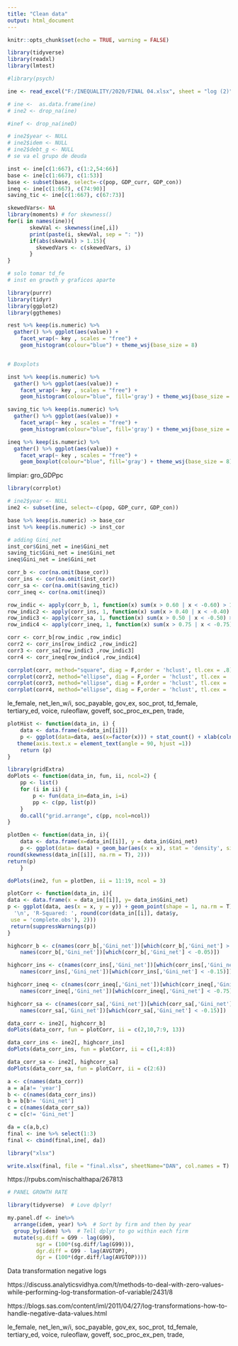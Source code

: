 ```yaml
---
title: "Clean data"
output: html_document
---
```


```r
knitr::opts_chunk$set(echo = TRUE, warning = FALSE)
```

```r
library(tidyverse)
library(readxl)
library(lmtest)

#library(psych)
```


```r
ine <- read_excel("F:/INEQUALITY/2020/FINAL 04.xlsx", sheet = "log (2)")

# ine <-  as.data.frame(ine)
# ine2 <- drop_na(ine)

#inef <- drop_na(ineD)
```

```r
# ine2$year <- NULL
# ine2$idem <- NULL
# ine2$debt_g <- NULL
# se va el grupo de deuda

inst <- ine[c(1:667), c(1:2,54:66)]
base <- ine[c(1:667), c(1:53)]
base <- subset(base, select=-c(pop, GDP_curr, GDP_con))
ineq <- ine[c(1:667), c(74:90)]
saving_tic <- ine[c(1:667), c(67:73)]

```

```r
skewedVars<- NA
library(moments) # for skewness()
for(i in names(ine)){
       skewVal <- skewness(ine[,i])
       print(paste(i, skewVal, sep = ": "))
       if(abs(skewVal) > 1.15){
         skewedVars <- c(skewedVars, i)
       }
}

# solo tomar td_fe
# inst en growth y graficos aparte
```

```r
library(purrr)
library(tidyr)
library(ggplot2)
library(ggthemes)

rest %>% keep(is.numeric) %>% 
  gather() %>% ggplot(aes(value)) +
    facet_wrap(~ key , scales = "free") +
    geom_histogram(colour="blue") + theme_wsj(base_size = 8)


# Boxplots

inst %>% keep(is.numeric) %>% 
  gather() %>% ggplot(aes(value)) +
    facet_wrap(~ key , scales = "free") +
    geom_histogram(colour="blue", fill='gray') + theme_wsj(base_size = 8)

saving_tic %>% keep(is.numeric) %>% 
  gather() %>% ggplot(aes(value)) +
    facet_wrap(~ key , scales = "free") +
    geom_histogram(colour="blue", fill='gray') + theme_wsj(base_size = 8)

ineq %>% keep(is.numeric) %>% 
  gather() %>% ggplot(aes(value)) +
    facet_wrap(~ key , scales = "free") +
    geom_boxplot(colour="blue", fill='gray') + theme_wsj(base_size = 8)

```

limpiar: gro_GDPpc

```r
library(corrplot)

# ine2$year <- NULL
ine2 <- subset(ine, select=-c(pop, GDP_curr, GDP_con))

base %>% keep(is.numeric) -> base_cor
inst %>% keep(is.numeric) -> inst_cor

# adding Gini_net
inst_cor$Gini_net = ine$Gini_net
saving_tic$Gini_net = ine$Gini_net
ineq$Gini_net = ine$Gini_net

corr_b <- cor(na.omit(base_cor))
corr_ins <- cor(na.omit(inst_cor))
corr_sa <- cor(na.omit(saving_tic))
corr_ineq <- cor(na.omit(ineq))

row_indic <- apply(corr_b, 1, function(x) sum(x > 0.60 | x < -0.60) > 1)
row_indic2 <- apply(corr_ins, 1, function(x) sum(x > 0.40 | x < -0.40) > 1)
row_indic3 <- apply(corr_sa, 1, function(x) sum(x > 0.50 | x < -0.50) > 1)
row_indic4 <- apply(corr_ineq, 1, function(x) sum(x > 0.75 | x < -0.75) > 1)

corr <- corr_b[row_indic ,row_indic]
corr2 <- corr_ins[row_indic2 ,row_indic2]
corr3 <- corr_sa[row_indic3 ,row_indic3]
corr4 <- corr_ineq[row_indic4 ,row_indic4]

corrplot(corr, method="square", diag = F,order = 'hclust', tl.cex = .8)
corrplot(corr2, method="ellipse", diag = F,order = 'hclust', tl.cex = .8)
corrplot(corr3, method="ellipse", diag = F,order = 'hclust', tl.cex = .8)
corrplot(corr4, method="ellipse", diag = F,order = 'hclust', tl.cex = .8)
```
le_female, net_len_w/i, soc_payable, gov_ex, soc_prot, td_female, tertiary_ed, voice, ruleoflaw, goveff, soc_proc_ex_pen, trade, 

```r
plotHist <- function(data_in, i) {
    data <- data.frame(x=data_in[[i]])
    p <- ggplot(data=data, aes(x=factor(x))) + stat_count() + xlab(colnames(data_in)[i]) + theme_grey() + 
   theme(axis.text.x = element_text(angle = 90, hjust =1))
    return (p)
}
```

```r
library(gridExtra)
doPlots <- function(data_in, fun, ii, ncol=2) {
    pp <- list()
    for (i in ii) {
        p <- fun(data_in=data_in, i=i)
        pp <- c(pp, list(p))
    }
    do.call("grid.arrange", c(pp, ncol=ncol))
}
```

```r
plotDen <- function(data_in, i){
    data <- data.frame(x=data_in[[i]], y = data_in$Gini_net)
    p <- ggplot(data= data) + geom_bar(aes(x = x), stat = 'density', size = 1, alpha = 0.7) + xlab(paste0((colnames(data_in)[i]), '\n', 'Skewness:',
round(skewness(data_in[[i]], na.rm = T), 2))) 
return(p)
    }
```

```r
doPlots(ine2, fun = plotDen, ii = 11:19, ncol = 3)
```

```r
plotCorr <- function(data_in, i){
data <- data.frame(x = data_in[[i]], y= data_in$Gini_net)
p <- ggplot(data, aes(x = x, y = y)) + geom_point(shape = 1, na.rm = T) +  geom_smooth(method = lm ) + xlab(paste0(colnames(data_in)[i], 
  '\n', 'R-Squared: ', round(cor(data_in[[i]], data$y, 
 use = 'complete.obs'), 2))) 
 return(suppressWarnings(p))
}
```

```r
highcorr_b <- c(names(corr_b[,'Gini_net'])[which(corr_b[,'Gini_net'] > 0.05)],
    names(corr_b[,'Gini_net'])[which(corr_b[,'Gini_net'] < -0.05)])

highcorr_ins <- c(names(corr_ins[,'Gini_net'])[which(corr_ins[,'Gini_net'] > 0.15)],
    names(corr_ins[,'Gini_net'])[which(corr_ins[,'Gini_net'] < -0.15)])

highcorr_ineq <- c(names(corr_ineq[,'Gini_net'])[which(corr_ineq[,'Gini_net'] > 0.75)],
    names(corr_ineq[,'Gini_net'])[which(corr_ineq[,'Gini_net'] < -0.75)])

highcorr_sa <- c(names(corr_sa[,'Gini_net'])[which(corr_sa[,'Gini_net'] > 0.15)],
    names(corr_sa[,'Gini_net'])[which(corr_sa[,'Gini_net'] < -0.15)])

data_corr <- ine2[, highcorr_b]
doPlots(data_corr, fun = plotCorr, ii = c(2,10,7:9, 13))

data_corr_ins <- ine2[, highcorr_ins]
doPlots(data_corr_ins, fun = plotCorr, ii = c(1,4:8))

data_corr_sa <- ine2[, highcorr_sa]
doPlots(data_corr_sa, fun = plotCorr, ii = c(2:6))

```

```r
a <- c(names(data_corr))
a = a[a!= 'year'] 
b <- c(names(data_corr_ins)) 
b = b[b!= 'Gini_net'] 
c = c(names(data_corr_sa))
c = c[c!= 'Gini_net'] 

da = c(a,b,c)
final <- ine %>% select(1:3)
final <- cbind(final,ine[, da])
```

```r
library("xlsx")

write.xlsx(final, file = "final.xlsx", sheetName="DAN", col.names = T)
```


https://rpubs.com/nischalthapa/267813


```r
# PANEL GROWTH RATE

library(tidyverse)  # Love dplyr!

my.panel.df <- ine%>%
  arrange(idem, year) %>%  # Sort by firm and then by year
  group_by(idem) %>%  # Tell dplyr to go within each firm
  mutate(sg.diff = G99 - lag(G99), 
         sgr = (100*(sg.diff/lag(G99))),
         dgr.diff = G99 - lag(AVGTOP), 
         dgr = (100*(dgr.diff/lag(AVGTOP)))) 
```


Data transformation negative logs

https://discuss.analyticsvidhya.com/t/methods-to-deal-with-zero-values-while-performing-log-transformation-of-variable/2431/8

https://blogs.sas.com/content/iml/2011/04/27/log-transformations-how-to-handle-negative-data-values.html

le_female, net_len_w/i, soc_payable, gov_ex, soc_prot, td_female, tertiary_ed, voice, ruleoflaw, goveff, soc_proc_ex_pen, trade, 

